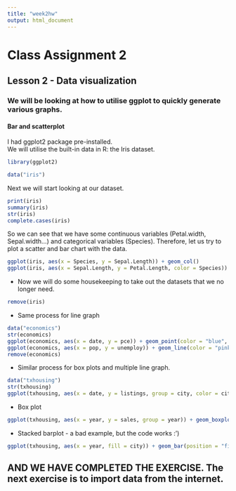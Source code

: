 ```yaml
---
title: "week2hw"
output: html_document
---
```


# Class Assignment 2 
## Lesson 2 - Data visualization

### We will be looking at how to utilise ggplot to quickly generate various graphs.

#### Bar and scatterplot

I had ggplot2 package pre-installed.  
We will utilise the built-in data in R: the Iris dataset.
```r
library(ggplot2)
```
```r
data("iris")
```
Next we will start looking at our dataset.
```r
print(iris)
summary(iris)
str(iris)
complete.cases(iris)
```
So we can see that we have some continuous variables (Petal.width, Sepal.width...) and categorical variables (Species). Therefore, let us try to plot a scatter and bar chart with the data. 
```r
ggplot(iris, aes(x = Species, y = Sepal.Length)) + geom_col()
ggplot(iris, aes(x = Sepal.Length, y = Petal.Length, color = Species)) + geom_point()
```  

* Now we will do some housekeeping to take out the datasets that we no longer need.
```r
remove(iris)
```

* Same process for line graph
```r
data("economics")
str(economics)
ggplot(economics, aes(x = date, y = pce)) + geom_point(color = "blue", size = 1)
ggplot(economics, aes(x = pop, y = unemploy)) + geom_line(color = "pink", size = 2)
remove(economics)
```

* Similar process for box plots and multiple line graph.
```r
data("txhousing")
str(txhousing)
ggplot(txhousing, aes(x = date, y = listings, group = city, color = city)) + geom_line()
```

* Box plot
```r
ggplot(txhousing, aes(x = year, y = sales, group = year)) + geom_boxplot()
```

* Stacked barplot - a bad example, but the code works :')
```r
ggplot(txhousing, aes(x = year, fill = city)) + geom_bar(position = "fill")
```

## AND WE HAVE COMPLETED THE EXERCISE. The next exercise is to import data from the internet. 

